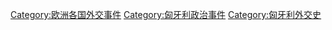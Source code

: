 [[Category:欧洲各国外交事件|Category:欧洲各国外交事件]]
[[Category:匈牙利政治事件|Category:匈牙利政治事件]]
[[Category:匈牙利外交史|Category:匈牙利外交史]]